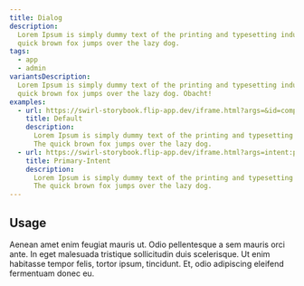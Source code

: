 ```yaml
---
title: Dialog
description:
  Lorem Ipsum is simply dummy text of the printing and typesetting industry. The
  quick brown fox jumps over the lazy dog.
tags:
  - app
  - admin
variantsDescription:
  Lorem Ipsum is simply dummy text of the printing and typesetting industry. The
  quick brown fox jumps over the lazy dog. Obacht!
examples:
  - url: https://swirl-storybook.flip-app.dev/iframe.html?args=&id=components-flipdialog--flip-dialog&viewMode=story
    title: Default
    description:
      Lorem Ipsum is simply dummy text of the printing and typesetting industry.
      The quick brown fox jumps over the lazy dog.
  - url: https://swirl-storybook.flip-app.dev/iframe.html?args=intent:primary&id=components-flipdialog--flip-dialog&viewMode=story
    title: Primary-Intent
    description:
      Lorem Ipsum is simply dummy text of the printing and typesetting industry.
      The quick brown fox jumps over the lazy dog.
---
```


## Usage

Aenean amet enim feugiat mauris ut. Odio pellentesque a sem mauris orci ante. In
eget malesuada tristique sollicitudin duis scelerisque. Ut enim habitasse tempor
felis, tortor ipsum, tincidunt. Et, odio adipiscing eleifend fermentuam donec
eu.

